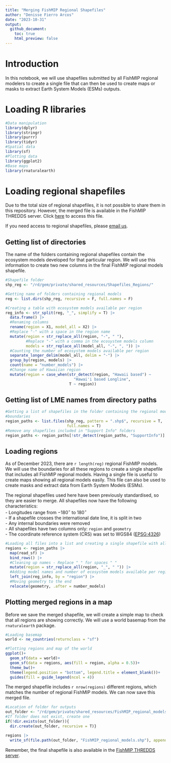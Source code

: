 ```yaml
---
title: "Merging FishMIP Regional Shapefiles"
author: "Denisse Fierro Arcos"
date: "2023-10-31"
output: 
  github_document:
    toc: true
    html_preview: false
---
```


# Introduction

In this notebook, we will use shapefiles submitted by all FishMIP regional modelers to create a single file that can then be used to create maps or masks to extract Earth System Models (ESMs) outputs.  
  
# Loading R libraries

```r
#Data manipulation
library(dplyr)
library(stringr)
library(purrr)
library(tidyr)
#Spatial data
library(sf)
#Plotting data
library(ggplot2)
#Base maps
library(rnaturalearth)
```

# Loading regional shapefiles
Due to the total size of regional shapefiles, it is not possible to share them in this repository. However, the merged file is available in the FishMIP THREDDS server. Click [here](http://portal.sf.utas.edu.au/thredds/catalog/gem/fishmip/FishMIP_regions/catalog.html) to access this file.  
  
If you need access to regional shapefiles, please [email us](mailto:fishmip.coordinators@gmail.com).
    
## Getting list of directories 
The name of the folders containing regional shapefiles contain the ecosystem models developed for that particular region. We will use this information to create two new columns in the final FishMIP regional models shapefile.  
  
```r
#Shapefile folder
shp_reg <- "/rd/gem/private/shared_resources/Shapefiles_Regions/"

#Getting name of folders containing regional models
reg <- list.dirs(shp_reg, recursive = F, full.names = F)

#Creating a table with ecosystem models available per region
reg_info <- str_split(reg, "_", simplify = T) |>
  data.frame() |> 
  #Renaming columns
  rename(region = X1, model_all = X2) |> 
  #Replace "-" with a space in the region name
  mutate(region = str_replace_all(region, "-", " "),
         #Replace "-" with a comma in the ecosystem models column
         models = str_replace_all(model_all, "-", ", ")) |> 
  #Counting the number of ecosystem models available per region
  separate_longer_delim(model_all, delim = "-") |> 
  group_by(region, models) |> 
  count(name = "number_models") |> 
  #Change name of Hawaiian region
  mutate(region = case_when(str_detect(region, "Hawaii based") ~ 
                              "Hawai'i based Longline", 
                            T ~ region))
```
  
## Getting list of LME names from directory paths
  
```r
#Getting a list of shapefiles in the folder containing the regional model 
#boundaries
region_paths <- list.files(shp_reg, pattern = ".shp$", recursive = T, 
                           full.names = T)
#Remove any shapefiles included in "Support Info" folders
region_paths <- region_paths[!str_detect(region_paths, "SupportInfo")]
```
  
## Loading regions

As of December 2023, there are `r length(reg)` regional FishMIP models. We will use the boundaries for all these regions to create a single shapefile that includes all FishMIP regional models. Having a single file is useful to create maps showing all regional models easily. This file can also be used to create masks and extract data from Earth System Models (ESMs).  
  
The regional shapefiles used here have been previously standardised, so they are easier to merge. All shapefiles now have the following characteristics:  
- Longitudes range from $-180^{\circ}$ to $180^{\circ}$  
- If a shapefile crosses the international date line, it is split in two  
- Any internal boundaries were removed  
- All shapefiles have two columns only: `region` and `geometry`  
- The coordinate reference system (CRS) was set to WGS84 ([EPSG:4326](https://epsg.io/4326))  
  
```r
#Loading all files into a list and creating a single shapefile with all regions
regions <- region_paths |> 
  map(read_sf) |> 
  bind_rows() |> 
  #Cleaning up names - Replace "_" for spaces " "
  mutate(region = str_replace_all(region, "_", " ")) |> 
  #Adding model names and number of ecosystem models available per region
  left_join(reg_info, by = "region") |> 
  #Moving geometry to the end
  relocate(geometry, .after = number_models)
```
    
## Plotting merged regions in a map

Before we save the merged shapefile, we will create a simple map to check that all regions are showing correctly. We will use a world basemap from the `rnaturalearth` package.  
  
```r
#Loading basemap
world <- ne_countries(returnclass = "sf")

#Plotting regions and map of the world
ggplot()+
  geom_sf(data = world)+
  geom_sf(data = regions, aes(fill = region, alpha = 0.5))+
  theme_bw()+
  theme(legend.position = "bottom", legend.title = element_blank())+
  guides(fill = guide_legend(ncol = 4))
```
  
The merged shapefile includes `r nrow(regions)` different regions, which matches the number of regional FishMIP models. We can now save this merged file.  
  
```r
#Location of folder for outputs
out_folder <- "/rd/gem/private/shared_resources/FishMIP_regional_models"
#If folder does not exist, create one
if(!dir.exists(out_folder)){
  dir.create(out_folder, recursive = T)}

regions |> 
  write_sf(file.path(out_folder, "FishMIP_regional_models.shp"), append = F)
```
  
Remember, the final shapefile is also available in the [FishMIP THREDDS server](http://portal.sf.utas.edu.au/thredds/catalog/gem/fishmip/FishMIP_regions/catalog.html).  
  
